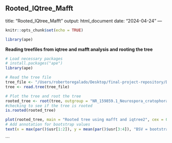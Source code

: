 Rooted_IQtree_Mafft
---
title: "Rooted_IQtree_Mafft"
output: html_document
date: "2024-04-24"
---

```r
knitr::opts_chunk$set(echo = TRUE)
```
```r
library(ape)
```
**Reading treefiles from iqtree and mafft analysis and rooting the tree**

```r
# Load necessary packages
# install.packages("ape")
library(ape)

# Read the tree file
tree_file <- "/Users/robertoregalado/Desktop/final-project-repository/Data/xylaria_maaft2_aligned.fasta.contree"
tree <- read.tree(tree_file)

# Plot the tree and root the tree
rooted_tree <- root(tree, outgroup = "NR_159859.1_Neurospora_cratophora_outgroup", resolve.root = TRUE)
#checking to see if the tree is rooted
is.rooted(rooted_tree)

plot(rooted_tree, main = "Rooted tree using mafft and iqtree2", cex = 0.8)
# Add annotation for bootstrap values
text(x = max(par()$usr[1:2]), y = mean(par()$usr[3:4]), "BSV = bootstrap values", adj = c(0.95, 0.5))

```
```
<!-- new_tip_labels <- c("NR_159859.1_Neurospora_cratophora", "MN219591.1_Xylaria_corniformis", "MG098261.1_Xylaria_longipes_strain_NW-FVA2228", "KP133498.1_Xylaria_scruposa_isolate_866", "AF163036.1_Xylaria_hypoxylon", "JX256828.1_Xylaria_schweinitzii", "MT661488.1_Xylaria_polymorpha_strain_DSM_105756", "MG098262.1_Xylaria_polymorpha_strain_NW-FVA2229", "MW447065.1_Xylaria_polymorpha_strain_FeC105", "MN846336.1_Xylaria_polymorpha_isolate_TW07032019_02", "MK595684.1_Xylaria_sp._isolate_MBD_3013") -->


